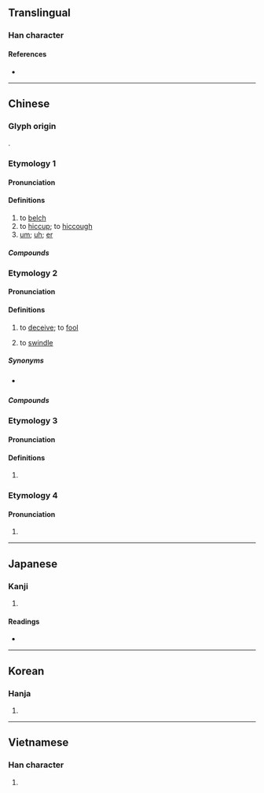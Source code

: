 {{character info/new}}
==Translingual==

===Han character===
{{Han char|rn=30|rad=口|as=04|sn=7|four=61012|canj=RMSU|ids=⿰口厄}}

====References====
* {{Han ref|kx=0181.040|dkj=03387|dj=0399.010|hdz=10587.110|uh=5443|ud=21571|bh=A763|bd=42851}}

----

==Chinese==
{{zh-forms}}

===Glyph origin=== 
{{Han etym}}
{{Han compound|口|厄|c1=s|c2=p|t1=mouth|ls=psc}}.

===Etymology 1===

====Pronunciation====
{{zh-pron
|m=è
|c=ak1
|h=pfs=
|md=
|mn=eh
|w=
|mc=y
|oc=y
|cat=v,intj
}}

====Definitions====
{{zh-hanzi}}

# to [[belch]]
# to [[hiccup]]; to [[hiccough]]
# [[um]]; [[uh]]; [[er]]

=====Compounds=====
{{zh-der|呃逆|打呃|呃喔}}

===Etymology 2===

====Pronunciation====
{{zh-pron
|c=aak1,ngaak1
|cat=v
}}

====Definitions====
{{zh-hanzi}}

# {{lb|zh|Cantonese}} to [[deceive]]; to [[fool]]
# {{lb|zh|Cantonese}} to [[swindle]]

=====Synonyms=====
* {{sense|to deceive}} {{qualifier|Mandarin}} {{zh-l|騙}}

=====Compounds=====
{{zh-der|呃秤}}

===Etymology 3===

====Pronunciation====
{{zh-pron
|m=e
|cat=part
}}

====Definitions====
{{zh-hanzi}}

# {{n-g|Used to indicate approval or shock.}}

===Etymology 4===

====Pronunciation====
{{zh-pron
|m=ài
|cat=
}}

# 
----

==Japanese==

===Kanji===
{{ja-kanji|grade=|rs=口04}}

# {{defn|lang=ja|sort=口04}}

====Readings====
* {{ja-readings|on=[[あく]] (aku), [[あい]] (ai)|kun=[[なく]] (naku)}}

----

==Korean==

===Hanja===
{{ko-hanja|hangeul=애|rv=ae|mr=ae}}

# {{defn|lang=ko|sort=口04}}

----

==Vietnamese==

===Han character===
{{vi-hantu|[[ách]], [[nhách]], [[ải]]|rs=口04}}

# {{defn|vi}}